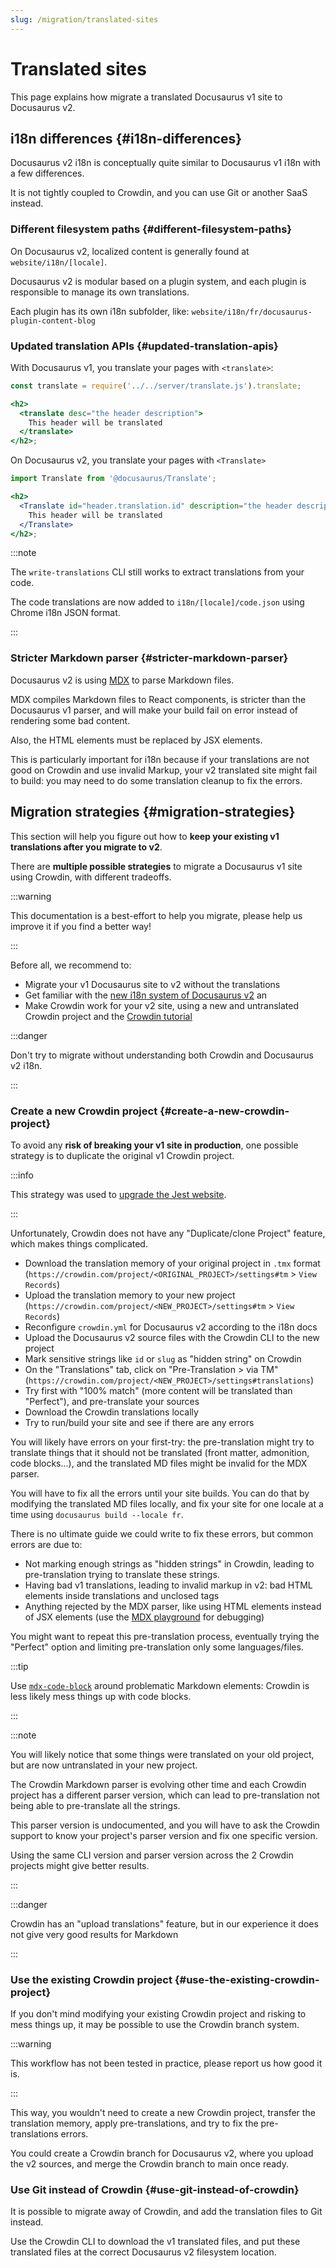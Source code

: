 ```yaml
---
slug: /migration/translated-sites
---
```


# Translated sites

This page explains how migrate a translated Docusaurus v1 site to Docusaurus v2.

## i18n differences {#i18n-differences}

Docusaurus v2 i18n is conceptually quite similar to Docusaurus v1 i18n with a few differences.

It is not tightly coupled to Crowdin, and you can use Git or another SaaS instead.

### Different filesystem paths {#different-filesystem-paths}

On Docusaurus v2, localized content is generally found at `website/i18n/[locale]`.

Docusaurus v2 is modular based on a plugin system, and each plugin is responsible to manage its own translations.

Each plugin has its own i18n subfolder, like: `website/i18n/fr/docusaurus-plugin-content-blog`

### Updated translation APIs {#updated-translation-apis}

With Docusaurus v1, you translate your pages with `<translate>`:

```jsx
const translate = require('../../server/translate.js').translate;

<h2>
  <translate desc="the header description">
    This header will be translated
  </translate>
</h2>;
```

On Docusaurus v2, you translate your pages with `<Translate>`

```jsx
import Translate from '@docusaurus/Translate';

<h2>
  <Translate id="header.translation.id" description="the header description">
    This header will be translated
  </Translate>
</h2>;
```

:::note

The `write-translations` CLI still works to extract translations from your code.

The code translations are now added to `i18n/[locale]/code.json` using Chrome i18n JSON format.

:::

### Stricter Markdown parser {#stricter-markdown-parser}

Docusaurus v2 is using [MDX](https://mdxjs.com/) to parse Markdown files.

MDX compiles Markdown files to React components, is stricter than the Docusaurus v1 parser, and will make your build fail on error instead of rendering some bad content.

Also, the HTML elements must be replaced by JSX elements.

This is particularly important for i18n because if your translations are not good on Crowdin and use invalid Markup, your v2 translated site might fail to build: you may need to do some translation cleanup to fix the errors.

## Migration strategies {#migration-strategies}

This section will help you figure out how to **keep your existing v1 translations after you migrate to v2**.

There are **multiple possible strategies** to migrate a Docusaurus v1 site using Crowdin, with different tradeoffs.

:::warning

This documentation is a best-effort to help you migrate, please help us improve it if you find a better way!

:::

Before all, we recommend to:

- Migrate your v1 Docusaurus site to v2 without the translations
- Get familiar with the [new i18n system of Docusaurus v2](../i18n/i18n-introduction.md) an
- Make Crowdin work for your v2 site, using a new and untranslated Crowdin project and the [Crowdin tutorial](../i18n/i18n-crowdin.md)

:::danger

Don't try to migrate without understanding both Crowdin and Docusaurus v2 i18n.

:::

### Create a new Crowdin project {#create-a-new-crowdin-project}

To avoid any **risk of breaking your v1 site in production**, one possible strategy is to duplicate the original v1 Crowdin project.

:::info

This strategy was used to [upgrade the Jest website](https://jestjs.io/blog/2021/03/09/jest-website-upgrade).

:::

Unfortunately, Crowdin does not have any "Duplicate/clone Project" feature, which makes things complicated.

- Download the translation memory of your original project in `.tmx` format (`https://crowdin.com/project/<ORIGINAL_PROJECT>/settings#tm` > `View Records`)
- Upload the translation memory to your new project (`https://crowdin.com/project/<NEW_PROJECT>/settings#tm` > `View Records`)
- Reconfigure `crowdin.yml` for Docusaurus v2 according to the i18n docs
- Upload the Docusaurus v2 source files with the Crowdin CLI to the new project
- Mark sensitive strings like `id` or `slug` as "hidden string" on Crowdin
- On the "Translations" tab, click on "Pre-Translation > via TM" (`https://crowdin.com/project/<NEW_PROJECT>/settings#translations`)
- Try first with "100% match" (more content will be translated than "Perfect"), and pre-translate your sources
- Download the Crowdin translations locally
- Try to run/build your site and see if there are any errors

You will likely have errors on your first-try: the pre-translation might try to translate things that it should not be translated (front matter, admonition, code blocks...), and the translated MD files might be invalid for the MDX parser.

You will have to fix all the errors until your site builds. You can do that by modifying the translated MD files locally, and fix your site for one locale at a time using `docusaurus build --locale fr`.

There is no ultimate guide we could write to fix these errors, but common errors are due to:

- Not marking enough strings as "hidden strings" in Crowdin, leading to pre-translation trying to translate these strings.
- Having bad v1 translations, leading to invalid markup in v2: bad HTML elements inside translations and unclosed tags
- Anything rejected by the MDX parser, like using HTML elements instead of JSX elements (use the [MDX playground](https://mdxjs.com/playground/) for debugging)

You might want to repeat this pre-translation process, eventually trying the "Perfect" option and limiting pre-translation only some languages/files.

:::tip

Use [`mdx-code-block`](../i18n/i18n-crowdin.md#mdx-solutions) around problematic Markdown elements: Crowdin is less likely mess things up with code blocks.

:::

:::note

You will likely notice that some things were translated on your old project, but are now untranslated in your new project.

The Crowdin Markdown parser is evolving other time and each Crowdin project has a different parser version, which can lead to pre-translation not being able to pre-translate all the strings.

This parser version is undocumented, and you will have to ask the Crowdin support to know your project's parser version and fix one specific version.

Using the same CLI version and parser version across the 2 Crowdin projects might give better results.

:::

:::danger

Crowdin has an "upload translations" feature, but in our experience it does not give very good results for Markdown

:::

### Use the existing Crowdin project {#use-the-existing-crowdin-project}

If you don't mind modifying your existing Crowdin project and risking to mess things up, it may be possible to use the Crowdin branch system.

:::warning

This workflow has not been tested in practice, please report us how good it is.

:::

This way, you wouldn't need to create a new Crowdin project, transfer the translation memory, apply pre-translations, and try to fix the pre-translations errors.

You could create a Crowdin branch for Docusaurus v2, where you upload the v2 sources, and merge the Crowdin branch to main once ready.

### Use Git instead of Crowdin {#use-git-instead-of-crowdin}

It is possible to migrate away of Crowdin, and add the translation files to Git instead.

Use the Crowdin CLI to download the v1 translated files, and put these translated files at the correct Docusaurus v2 filesystem location.
